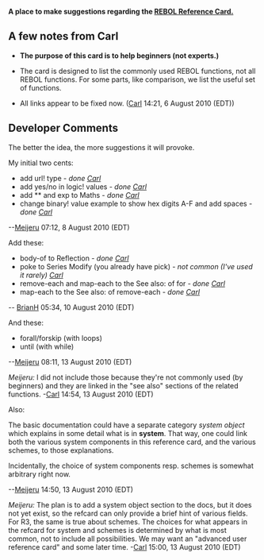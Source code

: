 '''A place to make suggestions regarding the [http://www.rebol.com/docs/reference.html REBOL Reference Card.]'''

==A few notes from Carl==

*'''The purpose of this card is to help beginners (not experts.)'''

*The card is designed to list the commonly used REBOL functions, not all REBOL functions. For some parts, like comparison, we list the useful set of functions.

*All links appear to be fixed now. ([[User:Carl|Carl]] 14:21, 6 August 2010 (EDT))

==Developer Comments==

The better the idea, the more suggestions it will provoke.

My initial two cents:
*add url! type - ''done [[User:Carl|Carl]]''
*add yes/no in logic! values - ''done [[User:Carl|Carl]]''
*add ** and exp to Maths - ''done [[User:Carl|Carl]]''
*change binary! value example to show hex digits A-F and add spaces - ''done [[User:Carl|Carl]]''
--[[User:Meijeru|Meijeru]] 07:12, 8 August 2010 (EDT)

Add these:
*body-of to Reflection - ''done [[User:Carl|Carl]]''
*poke to Series Modify (you already have pick) - ''not common (I've used it rarely) [[User:Carl|Carl]]''
*remove-each and map-each to the See also: of for - ''done [[User:Carl|Carl]]''
*map-each to the See also: of remove-each - ''done [[User:Carl|Carl]]''
-- [[User:BrianH|BrianH]] 05:34, 10 August 2010 (EDT)

And these:
*forall/forskip (with loops)
*until (with while)
--[[User:Meijeru|Meijeru]] 08:11, 13 August 2010 (EDT)

''Meijeru:'' I did not include those because they're not commonly used (by beginners) and they are linked in the &quot;see also&quot; sections of the related functions. -[[User:Carl|Carl]] 14:54, 13 August 2010 (EDT)

Also:

The basic documentation could have a separate category ''system object'' which explains in some detail what is in '''system'''.
That way, one could link both the various system components in this reference card, and the various schemes, to those explanations.

Incidentally, the choice of system components resp. schemes is somewhat arbitrary right now.

--[[User:Meijeru|Meijeru]] 14:50, 13 August 2010 (EDT)

''Meijeru:'' The plan is to add a system object section to the docs, but it does not yet exist, so the refcard can only provide a brief hint of various fields. For R3, the same is true about schemes. The choices for what appears in the refcard for system and schemes is determined by what is most common, not to include all possibilities. We may want an &quot;advanced user reference card&quot; and some later time. -[[User:Carl|Carl]] 15:00, 13 August 2010 (EDT)